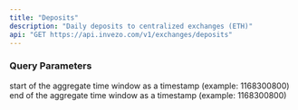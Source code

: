 ```yaml
---
title: "Deposits"
description: "Daily deposits to centralized exchanges (ETH)"
api: "GET https://api.invezo.com/v1/exchanges/deposits"
---
```

    
### Query Parameters
        
<ParamField query="min" type="int" required>
    start of the aggregate time window as a timestamp (example: 1168300800)
</ParamField>
            
<ParamField query="max" type="int" required>
    end of the aggregate time window as a timestamp (example: 1168300800)
</ParamField>
            